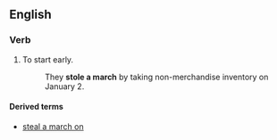 ==English==

===Verb===
{{infl|en|verb|head=to [[steal]] [[a]] [[march]]}}

# {{intransitive|idiom}} To start early.
#: They '''stole a march''' by taking non-merchandise inventory on January 2.

====Derived terms====
*[[steal a march on]]